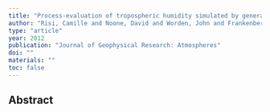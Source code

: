 ```yaml
---
title: "Process-evaluation of tropospheric humidity simulated by general circulation models using water vapor isotopologues: 1. Comparison between models and observations"
author: "Risi, Camille and Noone, David and Worden, John and Frankenberg, Christian and Stiller, Gabriele and Kiefer, Michael and Funke, Bernd and Walker, Kaley and Bernath, Peter and Schneider, Matthias and others"
type: "article"
year: 2012
publication: "Journal of Geophysical Research: Atmospheres"
doi: ""
materials: ""
toc: false
---
```


## Abstract

